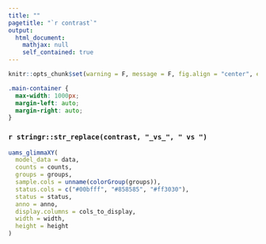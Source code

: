 ```yaml
---
title: ""
pagetitle: "`r contrast`"
output: 
  html_document:
    mathjax: null
    self_contained: true
---
```


```r
knitr::opts_chunk$set(warning = F, message = F, fig.align = "center", echo = F, cache = F)
```

```css
.main-container {
  max-width: 1000px;
  margin-left: auto;
  margin-right: auto;
}
```

### `r stringr::str_replace(contrast, "_vs_", " vs ")` 

```r
uams_glimmaXY(
  model_data = data, 
  counts = counts,
  groups = groups,
  sample.cols = unname(colorGroup(groups)),
  status.cols = c("#00bfff", "#858585", "#ff3030"),
  status = status,
  anno = anno,
  display.columns = cols_to_display,
  width = width,
  height = height
)
```
